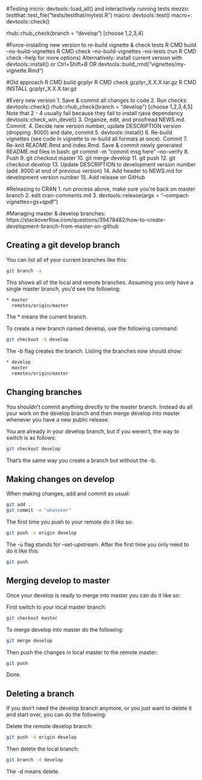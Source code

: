 #Testing
micro:  devtools::load_all() and interactively running tests
mezzo:  testthat::test_file("tests/testthat/mytest.R")
macro:  devtools::test() 
macro+: devtools::check()

rhub::rhub_check(branch = "develop") [choose 1,2,3,4]

#Force-installing new version to re-build vignette & check tests
R CMD build --no-build-vignettes
R CMD check --no-build-vignettes --no-tests
(run R CMD check --help for more options)
Alternatively:
  install current version with devtools::install() or Ctrl+Shift+B
  OR devtools::build_rmd("vignettes/my-vignette.Rmd")
  
#Old approach
R CMD build gcplyr
R CMD check gcplyr_X.X.X.tar.gz
R CMD INSTALL gcplyr_X.X.X.tar.gz

#Every new version
1. Save & commit all changes to code
2. Run checks:
      devtools::check()
      rhub::rhub_check(branch = "develop") [choose 1,2,3,4,5]
           Note that 2 - 4 usually fail because they fail to install
           rjava dependency
      devtools::check_win_devel()
3. Organize, edit, and proofread NEWS.md. Commit.
4. Decide new version number, update DESCRIPTION version (dropping .9000) and date, commit
5. devtools::install()
6. Re-build vignettes (see code in vignette to re-build all formats at once). Commit
7. Re-knit README.Rmd and index.Rmd. Save & commit newly generated README.md files
      in bash: git commit -m "commit msg here" --no-verify
8. Push
9. git checkout master
10. git merge develop
11. git push
12. git checkout develop
13. Update DESCRIPTION to development version number (add .9000 at end of previous version)
14. Add header to NEWS.md for development version number
15. Add release on GitHub

#Releasing to CRAN
1. run process above, make sure you're back on master branch
2. edit cran-comments.md
3. devtools::release(args = "--compact-vignettes=gs+qpdf")

#Managing master & develop branches:
https://stackoverflow.com/questions/39478482/how-to-create-development-branch-from-master-on-github

## Creating a git develop branch
You can list all of your current branches like this:

```bash
git branch -a
```

This shows all of the local and remote branches. Assuming you only have a single master branch, you'd see the following:

```bash
* master
  remotes/origin/master
```
The * means the current branch.

To create a new branch named develop, use the following command:

```bash
git checkout -b develop
```

The -b flag creates the branch. Listing the branches now should show:

```bash
* develop
  master
  remotes/origin/master
```

## Changing branches
You shouldn't commit anything directly to the master branch. Instead do all your work on the develop branch and then merge develop into master whenever you have a new public release.

You are already in your develop branch, but if you weren't, the way to switch is as follows:

```bash
git checkout develop
```

That's the same way you create a branch but without the -b.

## Making changes on develop
When making changes, add and commit as usual:

```bash
git add .
git commit -m "whatever"
```

The first time you push to your remote do it like so:

```bash
git push -u origin develop
```

The -u flag stands for --set-upstream. After the first time you only need to do it like this:

```bash
git push
```

## Merging develop to master
Once your develop is ready to merge into master you can do it like so:

First switch to your local master branch:

```bash
git checkout master
```

To merge develop into master do the following:

```bash
git merge develop
```

Then push the changes in local master to the remote master:

```bash
git push
```

Done.

## Deleting a branch
If you don't need the develop branch anymore, or you just want to delete it and start over, you can do the following:

Delete the remote develop branch:

```bash
git push -d origin develop
```

Then delete the local branch:

```bash
git branch -d develop
```

The -d means delete.
